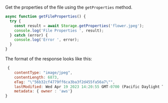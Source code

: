 Get the properties of the file using the `getProperties` method.

```js
async function getFileProperties() {
  try {
    const result = await Storage.getProperties('flower.jpeg');
    console.log('File Properties ', result);
  } catch (error) {
    console.log('Error ', error);
  }
}
```

The format of the response looks like this:

```js
 {
    contentType: "image/jpeg",
    contentLength: 6873,
    eTag: "\"56b32cf4779ff6ca3ba3f2d455fa56a7\"",
    lastModified: Wed Apr 19 2023 14:20:55 GMT-0700 (Pacific Daylight Time) {},
    metadata: { owner : 'aws'}
}

```
